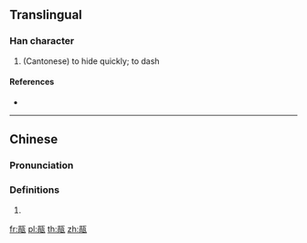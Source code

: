==Translingual==

===Han character===
{{Han char|rn=98|rad=瓦|as=07|sn=12|four=|canj=RBMVN|ids=⿰肙瓦}}

# (Cantonese) to hide quickly; to dash

====References====
* {{Han ref|kx=0749.140|dkj=21500|dj=1157.350|hdz=21425.140|uh=74F9|ud=29945}}

----

==Chinese==
{{zh-forms}}

===Pronunciation===
{{zh-pron
|m=juān,juàn
|c=gyun1
|h=pfs=
|md=
|mn=
|w=
|mc=y
|oc=y
|cat=
}}

===Definitions===
{{zh-hanzi}}

# {{rfdef|lang=zh}}

[[fr:瓹]]
[[pl:瓹]]
[[th:瓹]]
[[zh:瓹]]
